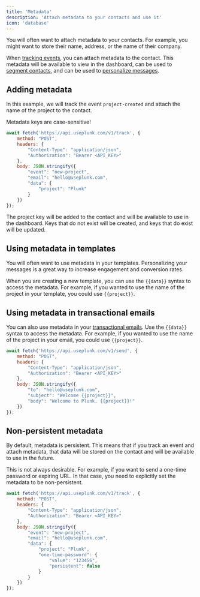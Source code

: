 ```yaml
---
title: 'Metadata'
description: 'Attach metadata to your contacts and use it'
icon: 'database'
---
```


You will often want to attach metadata to your contacts. For example, you might want to store their name, address, or the name of their company.

When [tracking events](/api-reference/actions/track), you can attach metadata to the contact. This metadata will be available to view in the dashboard, can be used to [segment contacts](/working-with-contacts/segmentation), and can be used to [personalize messages](/api-reference/actions/personalize).

## Adding metadata
In this example, we will track the event `project-created` and attach the name of the project to the contact.

<Warning>Metadata keys are case-sensitive!</Warning>

```javascript
await fetch('https://api.useplunk.com/v1/track', {
    method: "POST",
    headers: {
        "Content-Type": "application/json",
        "Authorization": "Bearer <API_KEY>"
    },
    body: JSON.stringify({
        "event": "new-project",
        "email": "hello@useplunk.com",
        "data": {
            "project": "Plunk"
        }
    })
});
```

The project key will be added to the contact and will be available to use in the dashboard. Keys that do not exist will be created, and keys that do exist will be updated.

## Using metadata in templates
You will often want to use metadata in your templates. Personalizing your messages is a great way to increase engagement and conversion rates.

When you are creating a new template, you can use the `{{data}}` syntax to access the metadata. For example, if you wanted to use the name of the project in your template, you could use `{{project}}`.

## Using metadata in transactional emails
You can also use metadata in your [transactional emails](/api-reference/transactional). Use the `{{data}}` syntax to access the metadata. For example, if you wanted to use the name of the project in your email, you could use `{{project}}`.

```javascript
await fetch('https://api.useplunk.com/v1/send', {
    method: "POST",
    headers: {
        "Content-Type": "application/json",
        "Authorization": "Bearer <API_KEY>"
    },
    body: JSON.stringify({
        "to": "hello@useplunk.com",
        "subject": "Welcome {{project}}",
        "body": "Welcome to Plunk, {{project}}!"
    })
});
```

## Non-persistent metadata
By default, metadata is persistent. This means that if you track an event and attach metadata, that data will be stored on the contact and will be available to use in the future.

This is not always desirable. For example, if you want to send a one-time password or expiring URL. In that case, you need to explicitly set the metadata to be non-persistent.

```javascript
await fetch('https://api.useplunk.com/v1/track', {
    method: "POST",
    headers: {
        "Content-Type": "application/json",
        "Authorization": "Bearer <API_KEY>"
    },
    body: JSON.stringify({
        "event": "new-project",
        "email": "hello@useplunk.com",
        "data": {
            "project": "Plunk",
            "one-time-password": {
                "value": "123456",
                "persistent": false
            }
        }
    })
});
```